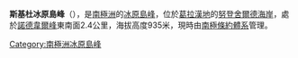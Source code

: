 {{expand|time=2014-01-02T17:22:07+00:00}}
{{unreferenced|time=2014-01-02T17:22:07+00:00}}
{{coord|64|23|S|59|45|W|display=title}}

'''斯基杜冰原島峰'''（{{lang-en|Skidoo Nunatak}}），是[[南極洲|南極洲]]的[[冰原島峰|冰原島峰]]，位於[[葛拉漢地|葛拉漢地]]的[[努登舍爾德海岸|努登舍爾德海岸]]，處於[[諾德韋爾峰|諾德韋爾峰]]東南面2.4公里，海拔高度935米，現時由[[南極條約體系|南極條約體系]]管理。

{{DEFAULTSORT:Skidoo Nunatak}}
[[Category:南極洲冰原島峰|Category:南極洲冰原島峰]]


{{NordenskjöldCoast-geo-stub}}